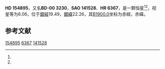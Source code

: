 {{Starbox begin
| name = HD 154895
}}
{{Starbox observe
| epoch = [[J2000.0|J2000.0]]
| constell = {{星座名待查}}<ref name=SIMBAD>{{cite web
 | url=http://simbad.u-strasbg.fr/simbad/sim-id?Ident=HR+6367
 | title =Pulsating variable Star
 | publisher=Centre de Données astronomiques de Strasbourg
 | work=SIMBAD
 | accessdate=2012-07-13}}</ref><ref name=DATA>{{cite web
 | url=http://vizier.u-strasbg.fr/viz-bin/VizieR-5?-out.add=.&-source=5050&-corr=PK=HR&-out.max=9999&HR=6367
 | title=VizieR Detailed Page
 | accessdate=2012-07-13
 | archive-date=2016-03-05
 | archive-url=https://web.archive.org/web/20160305000520/http://vizier.u-strasbg.fr/viz-bin/VizieR-5?-out.add=.&-source=5050&-corr=PK=HR&-out.max=9999&HR=6367
 | dead-url=no
 }}</ref>
| 星官 = 
| ra = {{RA|17|8|13.6}}<ref name=SIMBAD /><ref name=DATA />
| dec = {{DEC|-1|4|46}}<ref name=SIMBAD /><ref name=DATA />
| appmag_v = 6.06<ref name=SIMBAD /><ref name=DATA />
}}
{{Starbox character
| class = A1V+F3V<ref name=SIMBAD /><ref name=DATA />
| b-v = 0.08<ref name=SIMBAD /><ref name=DATA />
| u-b = 0.04<ref name=SIMBAD /><ref name=DATA />
| r-i = <ref name=SIMBAD /><ref name=DATA />
| variable = 
}}
{{Starbox astrometry
| radial_v = 0.04
| prop_mo_ra = -21
| parallax = 0.008
| p_error =
}}
{{Starbox catalog
| names =BD-00 3230，[[SAO星表|SAO]] 141528，[[HD星表|HD]] 154895，[[HR星表|HR]] 6367}}
{{Starbox reference |Simbad=HR+6367}}
{{Starbox end}}

'''HD 154895'''，又名'''BD-00 3230'''，'''SAO 141528'''、'''HR 6367'''，是一颗恒星<ref name=SIMBAD /><ref name=DATA />，视星等为6.06，位于[[銀道座標系|銀經]]19.49，[[銀道座標系|銀緯]]22.26，其[[B1900.0|B1900.0]]坐标为赤經{{RA|17|3|4}}，赤緯{{DEC|-0|22.26|51}}。

== 参考文献 ==
{{reflist}}

{{star-stub}}

[[Category:HD和HDE天體|154895]]
[[Category:HR天體|6367]]
[[Category:SAO天體|141528]]